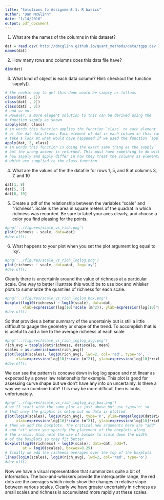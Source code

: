 ```yaml
---
title: "Solutions to Assignment 1: R basics"
author: "Dan McGlinn"
date: "1/14/2016"
output: pdf_document
---
```



1) What are the names of the columns in this dataset?

```r
dat = read.csv('http://dmcglinn.github.io/quant_methods/data/tgpp.csv')
names(dat)
```

2) How many rows and columns does this data file have?

```r
dim(dat)
```

3) What kind of object is each data column? Hint: checkout the function sapply().

```r
# the newbie way to get this done would be simply as follows
class(dat[ , 1])
class(dat[ , 2])
class(dat[ , 3])
# and so on. 
# However, a more elegent solution to this can be derived using the
# function sapply as shown
sapply(dat, class)
# in words this function applies the function `class` to each element
# of the dat data.frame. Each element of dat is each column in this case
# take a look at what would have happened if we used the function `apply()`
apply(dat, 2, class)
# in words this function is doing the exact same thing as the sapply
# but the wrong answer is returned. This must have something to do with
# how sapply and apply differ in how they treat the columns as elements
# which are supplied to the class function
```

4) What are the values of the the datafile for rows 1, 5, and 8 at columns 3, 
7, and 10

```r
dat[1, 8]
dat[5, 7]
dat[8, 10]
```

5) Create a pdf of the relationship between the variables "scale" and "richness". 
Scale is the area in square meters of the quadrat in which richness was
recorded. Be sure to label your axes clearly, and choose a color you find
pleasing for the points. 

```r
#png('../figures/scale_vs_rich.png')
plot(richness ~ scale, data=dat)
#dev.off()
```

6) What happens to your plot when you set the plot argument log equal to 'xy'.
```r
#png('../figures/scale_vs_rich_loglog.png')
plot(richness ~ scale, data=dat, log='xy')
#dev.off()
```

Clearly there is uncertainly around the value of richness at a particular scale.
One way to better illustrate this would be to use box and whisker plots to
summarize the quantiles of richness for each scale.

```r
#png('../figures/scale_vs_rich_loglog_box.png')
boxplot(log10(richness) ~ log10(scale), data=dat, 
        xlab=expression(log[10]*scale (m^2)), ylab=expression(log[10]*richness))
#dev.off()
```

So that provides a better summary of the uncertainly but is still a little
difficult to gauge the geometry or shape of the trend. To accomplish that is is
useful to add a line to the average richness at each scale

``` r
#png('../figures/scale_vs_rich_loglog_avg.png')
rich_avg = tapply(dat$richness, dat$scale, mean)
scales = as.numeric(names(rich_avg))
plot(log10(scales), log10(rich_avg), lwd=2, col='red', type='o',
     xlab=expression(log[10]*scale (m^2)), ylab=expression(log[10]*richness))
#dev.off()
```

We can see the pattern is concave down in log log space and not linear as
expected by a power law relationship for example. This plot is good for
assessing curve shape but we don't have any info on uncertainly. Is there a way
we can combine both? This may be more difficult then is looks unfortunately.

```r
#png('../figures/scale_vs_rich_loglog_avg_box.png')
# we'll start with the same plot as just above but use type='n' so 
# that only the graphic is setup but no data is plotted
plot(log10(scales), log10(rich_avg), type='n', ylim=range(log10(dat$richness), finite=T),
     xlab=expression(log[10]*scale (m^2)), ylab=expression(log[10]*richness))
# then we add the boxplots. The critical new arguments here are "add"
# and "at" where you specify the placement of the boxplots along
# the x-axis. Also note the use of boxwex to scale down the width 
# of the boxplots so they fit better 
boxplot(log10(richness) ~ log10(scale), data=dat, add=T,
        at = log10(scales), boxwex=0.25)
# finally we add the richness averages over the top of the boxplots
lines(log10(scales), log10(rich_avg), lwd=2, col='red', type='o')
#dev.off()
```

Now we have a visual representation that summarizes quite a bit of 
information. The box-and-whiskers provide the interquartile range, 
the red dots are the averages which nicely show the changes in relative
slope between various scales. Clearly we have greater uncertainly in 
richness as small scales and richness is accumulated more rapidly at
these scales. 